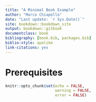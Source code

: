 ```yaml
--- 
title: "A Minimal Book Example"
author: "Marco Chiapello"
date: "Last update: `r Sys.Date()`"
site: bookdown::bookdown_site
output: bookdown::gitbook
documentclass: book
bibliography: [book.bib, packages.bib]
biblio-style: apalike
link-citations: yes
---
```


# Prerequisites

```r
knitr::opts_chunk$set(echo = FALSE,
                      warning = FALSE,
                      error = FALSE)
```

